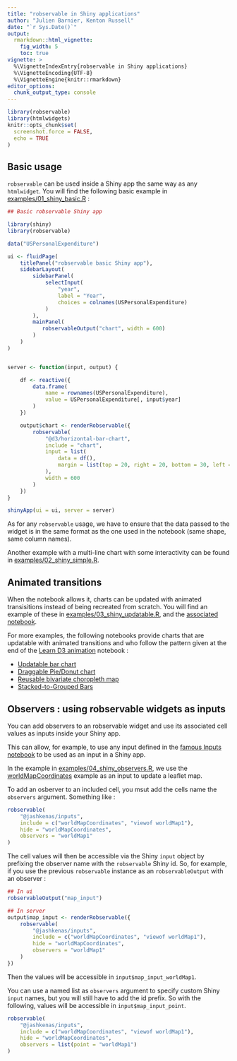 ```yaml
---
title: "robservable in Shiny applications"
author: "Julien Barnier, Kenton Russell"
date: "`r Sys.Date()`"
output:
  rmarkdown::html_vignette:
    fig_width: 5
    toc: true
vignette: >
  %\VignetteIndexEntry{robservable in Shiny applications}
  %\VignetteEncoding{UTF-8}
  %\VignetteEngine{knitr::rmarkdown}
editor_options: 
  chunk_output_type: console
---
```




```r
library(robservable)
library(htmlwidgets)
knitr::opts_chunk$set(
  screenshot.force = FALSE,
  echo = TRUE
)
```


## Basic usage

`robservable` can be used inside a Shiny app the same way as any `htmlwidget`. You will find the following basic example in [examples/01_shiny_basic.R](https://github.com/juba/robservable/blob/master/examples/01_shiny_basic.R) :


```r
## Basic robservable Shiny app

library(shiny)
library(robservable)

data("USPersonalExpenditure")

ui <- fluidPage(
    titlePanel("robservable basic Shiny app"),
    sidebarLayout(
        sidebarPanel(
            selectInput(
                "year",
                label = "Year",
                choices = colnames(USPersonalExpenditure)
            )
        ),
        mainPanel(
           robservableOutput("chart", width = 600)
        )
    )
)


server <- function(input, output) {

    df <- reactive({
        data.frame(
            name = rownames(USPersonalExpenditure),
            value = USPersonalExpenditure[, input$year]
        )
    })

    output$chart <- renderRobservable({
        robservable(
            "@d3/horizontal-bar-chart",
            include = "chart",
            input = list(
                data = df(),
                margin = list(top = 20, right = 20, bottom = 30, left = 130)
            ),
            width = 600
        )
    })
}

shinyApp(ui = ui, server = server)
```

As for any `robservable` usage, we have to ensure that the data passed to the widget is in the same format as the one used in the notebook (same shape, same column names).

Another example with a multi-line chart with some interactivity can be found in [examples/02_shiny_simple.R](https://github.com/juba/robservable/blob/master/examples/02_shiny_simple.R).


## Animated transitions

When the notebook allows it, charts can be updated with animated transisitions instead of being recreated from scratch. You will find an example of these in [examples/03_shiny_updatable.R](https://github.com/juba/robservable/blob/master/examples/03_shiny_updatable.R), and the [associated notebook](https://observablehq.com/@juba/updatable-bar-chart).

For more examples, the following notebooks provide charts that are updatable with animated transitions and who follow the pattern given at the end of the [Learn D3 animation](https://observablehq.com/@d3/learn-d3-animation) notebook :

- [Updatable bar chart](https://observablehq.com/@juba/updatable-bar-chart)
- [Draggable Pie/Donut chart](https://observablehq.com/@juba/draggable-pie-donut-chart)
- [Reusable bivariate choropleth map](https://observablehq.com/@juba/reusable-bivariate-choropleth)
- [Stacked-to-Grouped Bars](https://observablehq.com/@d3/stacked-to-grouped-bars)


## Observers : using robservable widgets as inputs

You can add observers to an robservable widget and use its associated cell values as inputs inside your Shiny app. 

This can allow, for example, to use any input defined in the [famous Inputs notebook](https://observablehq.com/@jashkenas/inputs) to be used as an input in a Shiny app.

In the example in [examples/04_shiny_observers.R](https://github.com/juba/robservable/blob/master/examples/04_shiny_observers.R), we use the [worldMapCoordinates](https://observablehq.com/@jashkenas/inputs#worldMapCoordinatesDemo) example as an input to update a leaflet map.


To add an osberver to an included cell, you msut add the cells name the `observers` argument. Something like :

```r
robservable(
    "@jashkenas/inputs",
    include = c("worldMapCoordinates", "viewof worldMap1"),
    hide = "worldMapCoordinates",
    observers = "worldMap1"
)
```

The cell values will then be accessible via the Shiny `input` object by prefixing the observer name with the `robservable` Shiny id. So, for example, if you use the previous `robservable` instance as an `robservableOutput` with an observer :

```r
## In ui
robservableOutput("map_input")

## In server
output$map_input <- renderRobservable({
    robservable(
        "@jashkenas/inputs",
        include = c("worldMapCoordinates", "viewof worldMap1"),
        hide = "worldMapCoordinates",
        observers = "worldMap1"
    )
})
```

Then the values will be accessible in `input$map_input_worldMap1`.

You can use a named list as `observers` argument to specify custom Shiny `input` names, but you will still have to add the id prefix. So with the following, values will be accessible in `input$map_input_point`. 

```r
robservable(
    "@jashkenas/inputs",
    include = c("worldMapCoordinates", "viewof worldMap1"),
    hide = "worldMapCoordinates",
    observers = list(point = "worldMap1")
)
```



